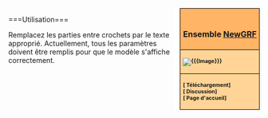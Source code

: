 <div style="float:right; padding-left:12px; background:#ffffff;">
<div style="border:1px solid #000000; background:#ffb466; padding:5px; -moz-border-radius-topleft:5px; -moz-border-radius-topright:5px; font-size: 12pt;">
<center><strong><font size="3">{{{Nom}}}<br/>Ensemble [[fr/Manual/NewGRF|NewGRF]]</font></strong></center>
</div>
<div style="border:1px solid black; border-top-width: 0px; background:#ffd496; padding:5px; font-size: 8pt; font-weight:bold">
[[File:{{{Image}}}]]<br/>
</div>
<div style="border:1px solid black; border-top-width: 0px; background:#ffd496; padding:5px; -moz-border-radius-bottomleft:5px; -moz-border-radius-bottomright:8px; font-size: 8pt; font-weight:bold">
[{{{Download}}} Téléchargement]<br/>
[{{{Discussion}}} Discussion]<br/>
[{{{Homepage}}} Page d'accueil]<br/>
</div>
</div>
<includeonly>[[Category:fr/NewGRF Sets|{{PAGENAME}}]]</includeonly>
<noinclude>===Utilisation===
{{Ensemble newgrf/Fr<br/>
|Nom=[nom du grf]<br/>
|Image=[image.grf]<br/>
|Download=[url de la page de téléchargement]<br/>
|Discussion=[url de la page de discussion]<br/>
|Homepate=[url de la page d'accueil]<br/>
}}

Remplacez les parties entre crochets par le texte approprié. Actuellement, tous les paramètres doivent être remplis pour que le modèle s'affiche correctement.
</noinclude>